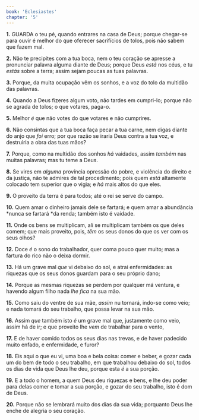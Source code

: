 ```yaml
---
book: 'Eclesiastes'
chapter: '5'
---
```


**1.** GUARDA o teu pé, quando entrares na casa de Deus; porque chegar-se para ouvir é melhor do que oferecer sacrifícios de tolos, pois não sabem que fazem mal.

**2.** Não te precipites com a tua boca, nem o teu coração se apresse a pronunciar palavra alguma diante de Deus; porque Deus *está* nos céus, e tu *estás* sobre a terra; assim sejam poucas as tuas palavras.

**3.** Porque, da muita ocupação vêm os sonhos, e a voz do tolo da multidão das palavras.

**4.** Quando a Deus fizeres algum voto, não tardes em cumpri-lo; porque não se agrada de tolos; o que votares, paga-o.

**5.** Melhor *é* que não votes do que votares e não cumprires.

**6.** Não consintas que a tua boca faça pecar a tua carne, nem digas diante do anjo que *foi* erro; por que razão se iraria Deus contra a tua voz, e destruiria a obra das tuas mãos?

**7.** Porque, como na multidão dos sonhos *há* vaidades, assim *também* nas muitas palavras; mas tu teme a Deus.

**8.** Se vires em *alguma* província opressão do pobre, e violência do direito e da justiça, não te admires de tal procedimento; pois quem *está* altamente colocado tem superior que o vigia; e *há* mais altos do que eles.

**9.** O proveito da terra é para todos; até o rei se serve do campo.

**10.** Quem amar o dinheiro jamais dele se fartará; e quem amar a abundância *nunca se fartará *da renda; também isto é vaidade.

**11.** Onde os bens se multiplicam, ali se multiplicam também os que deles comem; que mais proveito, pois, *têm* os seus donos do que os ver com os seus olhos?

**12.** Doce *é* o sono do trabalhador, quer coma pouco quer muito; mas a fartura do rico não o deixa dormir.

**13.** Há um grave mal *que* vi debaixo do sol, e atrai enfermidades: as riquezas que os seus donos guardam para o seu próprio dano;

**14.** Porque as mesmas riquezas se perdem por qualquer má ventura, e havendo algum filho nada *lhe fica* na sua mão.

**15.** Como saiu do ventre de sua mãe, *assim* nu tornará, indo-se como veio; e nada tomará do seu trabalho, que possa levar na sua mão.

**16.** Assim *que* também isto *é* um grave mal que, justamente como veio, assim há de ir; e que proveito lhe *vem* de trabalhar para o vento,

**17.** E de haver comido todos os seus dias nas trevas, e de haver padecido muito enfado, e enfermidade, e furor?

**18.** Eis aqui o que eu vi, uma boa e bela coisa: comer e beber, e gozar cada um do bem de todo o seu trabalho, em que trabalhou debaixo do sol, todos os dias de vida que Deus lhe deu, porque esta *é* a sua porção.

**19.** E a todo o homem, a quem Deus deu riquezas e bens, e lhe deu poder para delas comer e tomar a sua porção, e gozar do seu trabalho, isto é dom de Deus.

**20.** Porque não se lembrará muito dos dias da sua vida; porquanto Deus lhe enche de alegria o seu coração.